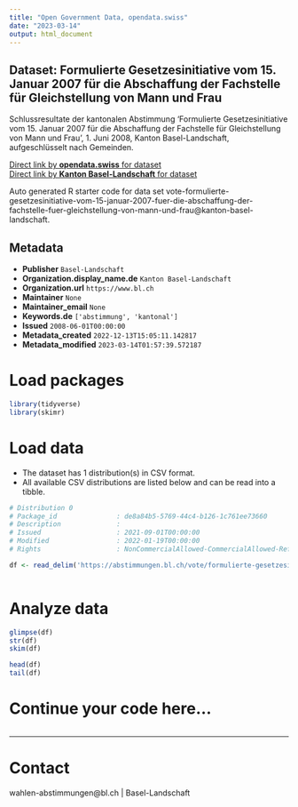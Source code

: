 ```yaml
---
title: "Open Government Data, opendata.swiss"
date: "2023-03-14"
output: html_document
---
```


## Dataset: Formulierte Gesetzesinitiative vom 15. Januar 2007 für die Abschaffung der Fachstelle für Gleichstellung von Mann und Frau

Schlussresultate der kantonalen Abstimmung 'Formulierte Gesetzesinitiative vom 15. Januar 2007 für die Abschaffung der Fachstelle für Gleichstellung von Mann und Frau', 1. Juni 2008, Kanton Basel-Landschaft, aufgeschlüsselt nach Gemeinden.

[Direct link by **opendata.swiss** for dataset](https://opendata.swiss/de/dataset/formulierte-gesetzesinitiative-vom-15-januar-2007-fur-die-abschaffung-der-fachstelle-fur-gleich)<br>
[Direct link by **Kanton Basel-Landschaft** for dataset](https://abstimmungen.bl.ch/vote/formulierte-gesetzesinitiative-vom-15-januar-2007-fuer-die-abschaffung-der-fachstelle-fuer-gleichstellung-von-mann-und-frau/data)

Auto generated R starter code for data set vote-formulierte-gesetzesinitiative-vom-15-januar-2007-fuer-die-abschaffung-der-fachstelle-fuer-gleichstellung-von-mann-und-frau@kanton-basel-landschaft.

## Metadata

- **Publisher** `Basel-Landschaft`
- **Organization.display_name.de** `Kanton Basel-Landschaft`
- **Organization.url** `https://www.bl.ch`
- **Maintainer** `None`
- **Maintainer_email** `None`
- **Keywords.de** `['abstimmung', 'kantonal']`
- **Issued** `2008-06-01T00:00:00`
- **Metadata_created** `2022-12-13T15:05:11.142817`
- **Metadata_modified** `2023-03-14T01:57:39.572187`


# Load packages

```r

library(tidyverse)
library(skimr)

```

# Load data

-   The dataset has 1 distribution(s) in CSV format.
-   All available CSV distributions are listed below and can be read into a tibble.

```r

# Distribution 0
# Package_id               : de8a84b5-5769-44c4-b126-1c761ee73660
# Description              : 
# Issued                   : 2021-09-01T00:00:00
# Modified                 : 2022-01-19T00:00:00
# Rights                   : NonCommercialAllowed-CommercialAllowed-ReferenceRequired

df <- read_delim('https://abstimmungen.bl.ch/vote/formulierte-gesetzesinitiative-vom-15-januar-2007-fuer-die-abschaffung-der-fachstelle-fuer-gleichstellung-von-mann-und-frau/data-csv')



```

# Analyze data

```r

glimpse(df)
str(df)
skim(df)

head(df)
tail(df)

```

# Continue your code here...

```r

```

------------------------------------------------------------------------

# Contact

wahlen-abstimmungen@bl.ch | Basel-Landschaft
